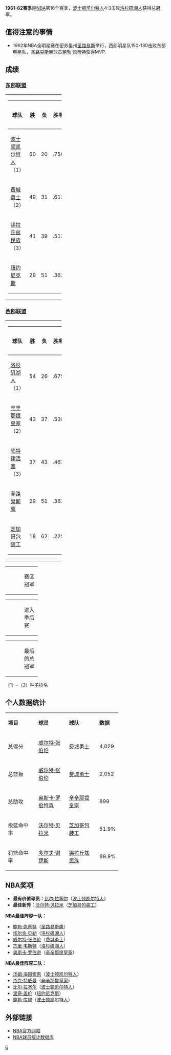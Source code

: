 {{unreferenced|time=2016-04-28T09:35:17+00:00}}
{{noteTA|G1=NBA}}
'''1961-62赛季'''是[[NBA|NBA]]第16个赛季，[[波士顿凯尔特人|波士顿凯尔特人]]4:3击败[[洛杉矶湖人|洛杉矶湖人]]获得总冠军。

== 值得注意的事情 ==
*1962年NBA全明星赛在密苏里州[[圣路易斯|圣路易斯]]举行，西部明星队150-130击败东部明星队，[[圣路易斯鹰|圣路易斯鹰]]球员[[鲍勃·佩蒂特|鲍勃·佩蒂特]]获得MVP.

== 成绩 ==

=== [[東部聯盟_(NBA)|东部联盟]] ===

{|width=70%
|-
|width=50%|
{|class=wikitable 
|-
!width=55%|球队
!width=8%|胜
!width=8%|负
!width=15%|胜率
!width=14%|落后
|-style="background:#FFFFF0"
|bgcolor=#FFFF99|[[波士顿凯尔特人|波士顿凯尔特人]]（1）||60||20||.750||align=center|-
|-style="background:#f0f8ff"
|[[费城勇士|费城勇士]]（2）||49||31||.613||align=center|11
|-
|[[锡拉丘兹民族|锡拉丘兹民族]]（3）||41||39||.513||align=center|19
|-
|[[纽约尼克斯|纽约尼克斯]]||29||51||.363||align=center|31
|}
|}

=== [[西部聯盟_(NBA)|西部联盟]] ===

{|width=70%
|-
|width=50%|
{|class=wikitable 
|-
!width=55%|球队
!width=8%|胜
!width=8%|负
!width=15%|胜率
!width=14%|落后
|-style="background:#fffff0"
|[[洛杉矶湖人|洛杉矶湖人]]（1）||54||26||.675||align=center|-
|-style="background:#f0f8ff"
|[[辛辛那提皇家|辛辛那提皇家]]（2）||43||37||.538||align=center|11
|-
|[[底特律活塞|底特律活塞]]（3）||37||43||.463||align=center|17
|-
|[[圣路易斯鹰|圣路易斯鹰]]||29||51||.363||align=center|25
|-
|[[华盛顿奇才|芝加哥包装工]]||18||62||.225||align=center|36
|}
|}

{|border=0 width=20%
|-
|width=50% bgcolor=#fffff0|
|width=50%|赛区冠军
|}
{|border=0 width=20%
|-
|width=50% bgcolor=#f0f8ff|
|width=50%|进入季后赛
|}
{|border=0 width=20%
|-
|width=50% bgcolor=#FFFF99|
|width=50%|最后的总冠军
|}
（1）-（3）种子排名

== 个人数据统计 ==

{|class=wikitable width=70%
|-align=center
|width=30%|'''项目'''||width=30%|'''球员'''||width=30%|'''球队'''||width=10%|'''数据'''
|-align=center style="background:#f0f8ff"
|总得分||[[威尔特·张伯伦|威尔特·张伯伦]]||[[费城勇士|费城勇士]]||4,029
|-align=center style="background:#f0f8ff"
|总篮板||[[威尔特·张伯伦|威尔特·张伯伦]]||[[费城勇士|费城勇士]]||2,052
|-align=center style="background:#f0f8ff"
|总助攻||[[奥斯卡·罗伯特森|奥斯卡·罗伯特森]]||[[辛辛那提皇家|辛辛那提皇家]]||899
|-align=center
|投篮命中率||[[沃尔特·贝拉米|沃尔特·贝拉米]]||[[华盛顿奇才|芝加哥包装工]]||51.9%
|-align=center style="background:#f0f8ff"
|罚篮命中率||[[多尔夫·谢伊斯|多尔夫·谢伊斯]]||[[锡拉丘兹民族|锡拉丘兹民族]]||89.9%
|}

== NBA奖项 ==

*'''最有价值球员：'''[[比尔·拉塞尔|比尔·拉塞尔]]（[[波士顿凯尔特人|波士顿凯尔特人]]）
*'''最佳新秀：'''[[沃尔特·贝拉米|沃尔特·贝拉米]]（[[华盛顿奇才|芝加哥包装工]]）

'''NBA最佳阵容一队：'''
*[[鲍勃·佩蒂特|鲍勃·佩蒂特]]（[[圣路易斯鹰|圣路易斯鹰]]）
*[[埃尔金·贝勒|埃尔金·贝勒]]（[[洛杉矶湖人|洛杉矶湖人]]）
*[[威尔特·张伯伦|威尔特·张伯伦]]（[[费城勇士|费城勇士]]）
*[[杰里·韦斯特|杰里·韦斯特]]（[[洛杉矶湖人|洛杉矶湖人]]）
*[[奥斯卡·罗伯逊|奥斯卡·罗伯逊]]（[[辛辛那提皇家|辛辛那提皇家]]）

'''NBA最佳阵容二队：'''
*[[汤姆·海因索恩|汤姆·海因索恩]]（[[波士顿凯尔特人|波士顿凯尔特人]]）
*[[杰克·特威曼|杰克·特威曼]]（[[辛辛那提皇家|辛辛那提皇家]]）
*[[比尔·拉塞尔|比尔·拉塞尔]]（[[波士顿凯尔特人|波士顿凯尔特人]]）
*[[里奇·盖伦|里奇·盖伦]]（[[纽约尼克斯|纽约尼克斯]]）
*[[鲍勃·库锡|鲍勃·库锡]]（[[波士顿凯尔特人|波士顿凯尔特人]]）

== 外部链接 ==

*[http://www.nba.com NBA官方网站]{{Wayback|url=http://www.nba.com/ |date=20100128104238 }}
*[https://web.archive.org/web/20150205103359/http://www.btgraphix.com/nba/ NBA球员统计数据库]

{{start box}}
{{succession box |[[1960-61_NBA赛季|1960-61 NBA赛季]] |[[1962-63_NBA赛季|1962-63 NBA赛季]] |[[NBA赛季列表|NBA赛季]] |'''1961-62'''| 
}}
{{end box}}
{{NBA season|1962}}
{{NBA}}

[[Category:NBA赛季|6]]